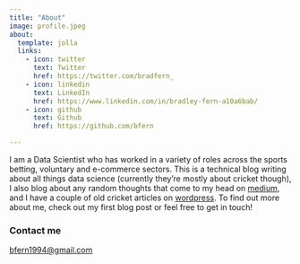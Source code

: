 ```yaml
---
title: "About"
image: profile.jpeg
about:
  template: jolla
  links:
    - icon: twitter
      text: Twitter
      href: https://twitter.com/bradfern_
    - icon: linkedin
      text: LinkedIn
      href: https://www.linkedin.com/in/bradley-fern-a10a6bab/
    - icon: github
      text: Github
      href: https://github.com/bfern

---
```


I am a Data Scientist who has worked in a variety of roles across the sports betting, voluntary and e-commerce sectors. This is a technical blog writing about all things data science (currently they're mostly about cricket though), I also blog about any random thoughts that come to my head on [medium](https://bfern1994.medium.com), and I have a couple of old cricket articles on [wordpress](https://leftarmchinaman.wordpress.com/). To find out more about me, check out my first blog post or feel free to get in touch!

### Contact me

[bfern1994@gmail.com](mailto:bfern1994@gmail.com)
